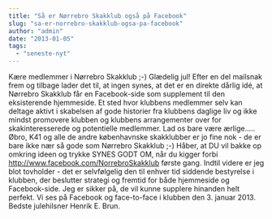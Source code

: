 ```yaml
---
title: "Så er Nørrebro Skakklub også på Facebook"
slug: "sa-er-norrebro-skakklub-ogsa-pa-facebook"
author: "admin"
date: "2013-01-05"
tags: 
  - "seneste-nyt"
---
```


Kære medlemmer i Nørrebro Skakklub ;-) Glædelig jul! Efter en del mailsnak frem og tilbage lader det til, at ingen synes, at det er en direkte dårlig idé, at Nørrebro Skakklub får en Facebook-side som supplement til den eksisterende hjemmeside. Et sted hvor klubbens medlemmer selv kan deltage aktivt i skabelsen af gode historier fra klubbens daglige liv og ikke mindst promovere klubben og klubbens arrangementer over for skakinteresserede og potentielle medlemmer. Lad os bare være ærlige..... Øbro, K41 og alle de andre københavnske skakklubber er jo fine nok - de er bare ikke nær så gode som Nørrebro Skakklub ;-) Håber, at DU vil bakke op omkring ideen og trykke SYNES GODT OM, når du kigger forbi http://www.facebook.com/NorrebroSkakklub første gang. Indtil videre er jeg blot tovholder - det er selvfølgelig den til enhver tid siddende bestyrelse i klubben, der beslutter strategi og fremtid for både hjemmeside og Facebook-side. Jeg er sikker på, de vil kunne supplere hinanden helt perfekt. Vi ses på Facebook og face-to-face i klubben den 3. januar 2013. Bedste julehilsner Henrik E. Brun.
